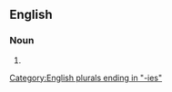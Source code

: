 ==English==

===Noun===
{{head|en|noun form}}

# {{plural of|diversity|lang=en}}

[[Category:English plurals ending in "-ies"]]
